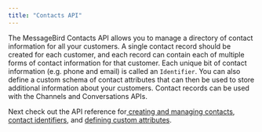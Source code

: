 ```yaml
---
title: "Contacts API"
---
```


The MessageBird Contacts API allows you to manage a directory of contact information for all your customers. A single contact record should be created for each customer, and each record can contain each of multiple forms of contact information for that customer. Each unique bit of contact information (e.g. phone and email) is called an `Identifier`. You can also define a custom schema of contact attributes that can then be used to store additional information about your customers. Contact records can be used with the Channels and Conversations APIs.

Next check out the API reference for[ creating and managing contacts](/api/contacts-api/api-reference/manage-workspace-contacts), [contact identifiers](/api/contacts-api/api-reference/manage-contact-identifiers), and [defining custom attributes](/api/contacts-api/api-reference/attribute-definition).